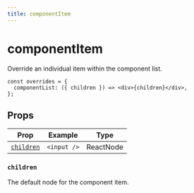 ```yaml
---
title: componentItem
---
```


# componentItem

Override an individual item within the component list.

```tsx copy
const overrides = {
  componentList: ({ children }) => <div>{children}</div>,
};
```

## Props

| Prop                    | Example     | Type      |
| ----------------------- | ----------- | --------- |
| [`children`](#children) | `<input />` | ReactNode |

### `children`

The default node for the component item.
